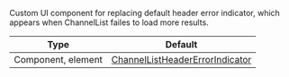 Custom UI component for replacing default header error indicator, which appears when ChannelList failes to load more results.

| Type | Default |
| - | - |
| Component, element | [ChannelListHeaderErrorIndicator](https://github.com/GetStream/stream-chat-react-native/blob/master/package/src/components/ChannelList/ChannelListHeaderErrorIndicator.tsx) |
